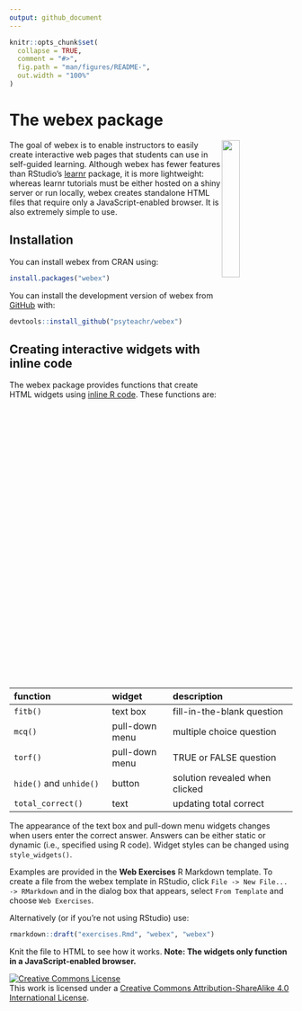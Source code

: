```yaml
---
output: github_document
---
```


<!-- README.md is generated from README.Rmd. Please edit that file -->

<link href="inst/reports/default/webex.css" rel="stylesheet" />

```r
knitr::opts_chunk$set(
  collapse = TRUE,
  comment = "#>",
  fig.path = "man/figures/README-",
  out.width = "100%"
)
```


# The webex package

<img src="https://raw.githubusercontent.com/PsyTeachR/misc/master/img/webex.001.png" style="float:right; max-width:280px; width: 25%;" />

The goal of webex is to enable instructors to easily create interactive web pages that students can use in self-guided learning. Although webex has fewer features than RStudio's [learnr](https://rstudio.github.io/learnr/) package, it is more lightweight: whereas learnr tutorials must be either hosted on a shiny server or run locally, webex creates standalone HTML files that require only a JavaScript-enabled browser. It is also extremely simple to use.

## Installation

You can install webex from CRAN using:

```r
install.packages("webex")
```

You can install the development version of webex from [GitHub](https://github.com/PsyTeachR/webex) with:

```r
devtools::install_github("psyteachr/webex")
```

## Creating interactive widgets with inline code

The webex package provides functions that create HTML widgets using [inline R code](https://github.com/rstudio/cheatsheets/raw/master/rmarkdown-2.0.pdf).  These functions are:

| function                | widget         | description                    |
|:------------------------|:---------------|:-------------------------------|
| `fitb()`                | text box       | fill-in-the-blank question     |
| `mcq()`                 | pull-down menu | multiple choice question       |
| `torf()`                | pull-down menu | TRUE or FALSE question         |
| `hide()` and `unhide()` | button         | solution revealed when clicked |
| `total_correct()`       | text           | updating total correct         |

The appearance of the text box and pull-down menu widgets changes when users enter the correct answer. Answers can be either static or dynamic (i.e., specified using R code). Widget styles can be changed using `style_widgets()`.

Examples are provided in the **Web Exercises** R Markdown template. To create a file from the webex template in RStudio, click `File -> New File... -> RMarkdown` and in the dialog box that appears, select `From Template` and choose `Web Exercises`.

Alternatively (or if you're not using RStudio) use:

```r
rmarkdown::draft("exercises.Rmd", "webex", "webex")
```

Knit the file to HTML to see how it works. **Note: The widgets only function in a JavaScript-enabled browser.**

<a rel="license" href="https://creativecommons.org/licenses/by-sa/4.0/"><img alt="Creative Commons License" style="border-width:0" src="https://i.creativecommons.org/l/by-sa/4.0/88x31.png" /></a><br />This work is licensed under a <a rel="license" href="http://creativecommons.org/licenses/by-sa/4.0/">Creative Commons Attribution-ShareAlike 4.0 International License</a>.
